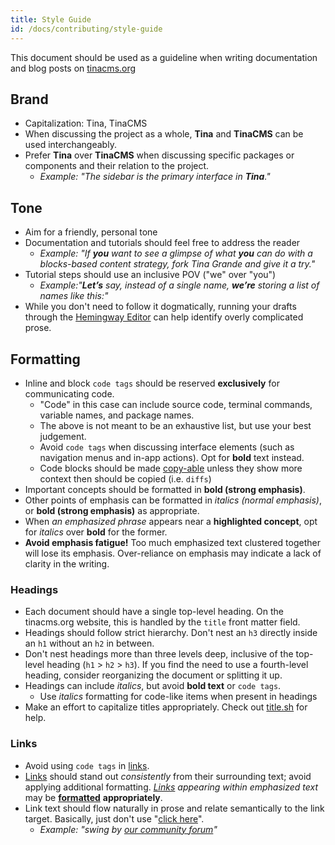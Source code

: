 ```yaml
---
title: Style Guide
id: /docs/contributing/style-guide
---
```


This document should be used as a guideline when writing documentation and blog posts on [tinacms.org](http://tinacms.org)

## Brand

- Capitalization: Tina, TinaCMS
- When discussing the project as a whole, **Tina** and **TinaCMS** can be used interchangeably.
- Prefer **Tina** over **TinaCMS** when discussing specific packages or components and their relation to the project.
  - _Example: "The sidebar is the primary interface in **Tina**."_

## Tone

- Aim for a friendly, personal tone
- Documentation and tutorials should feel free to address the reader
  - _Example: "If **you** want to see a glimpse of what **you** can do with a blocks-based content strategy, fork Tina Grande and give it a try."_
- Tutorial steps should use an inclusive POV ("we" over "you")
  - _Example:"**Let’s** say, instead of a single name, **we’re** storing a list of names like this:"_
- While you don't need to follow it dogmatically, running your drafts through the [Hemingway Editor](http://hemingwayapp.com/) can help identify overly complicated prose.

## Formatting

- Inline and block `code tags` should be reserved **exclusively** for communicating code.
  - "Code" in this case can include source code, terminal commands, variable names, and package names.
  - The above is not meant to be an exhaustive list, but use your best judgement.
  - Avoid `code tags` when discussing interface elements (such as navigation menus and in-app actions). Opt for **bold** text instead.
  - Code blocks should be made [copy-able](https://github.com/tinacms/tinacms.org/blob/master/README.md#copy-able-code-block) unless they show more context then should be copied (i.e. `diffs`)
- Important concepts should be formatted in **bold (strong emphasis)**.
- Other points of emphasis can be formatted in _italics (normal emphasis)_, or **bold (strong emphasis)** as appropriate.
- When _an emphasized phrase_ appears near a **highlighted concept**, opt for _italics_ over **bold** for the former.
- **Avoid emphasis fatigue!** Too much emphasized text clustered together will lose its emphasis. Over-reliance on emphasis may indicate a lack of clarity in the writing.

### Headings

- Each document should have a single top-level heading. On the tinacms.org website, this is handled by the `title` front matter field.
- Headings should follow strict hierarchy. Don't nest an `h3` directly inside an `h1` without an `h2` in between.
- Don't nest headings more than three levels deep, inclusive of the top-level heading (`h1` > `h2` > `h3`). If you find the need to use a fourth-level heading, consider reorganizing the document or splitting it up.
- Headings can include _italics_, but avoid **bold text** or `code tags`.
  - Use _italics_ formatting for code-like items when present in headings
- Make an effort to capitalize titles appropriately. Check out [title.sh](https://title.sh/) for help.

### Links

- Avoid using `code tags` in [links](https://tinacms.org).
- [Links](https://tinacms.org) should stand out _consistently_ from their surrounding text; avoid applying additional formatting. _[Links](https://tinacms.org) appearing within emphasized text_ may be [**formatted**](https://tinacms.org) **appropriately**.
- Link text should flow naturally in prose and relate semantically to the link target. Basically, just don't use "[click here](https://tinacms.org)".
  - _Example: "swing by [our community forum](https://community.tinacms.org/)"_
